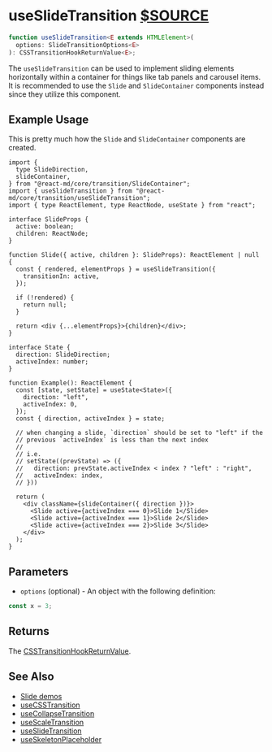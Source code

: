 # useSlideTransition [$SOURCE](packages/core/src/transition/useSlideTransition.ts)

```ts disableTransform
function useSlideTransition<E extends HTMLElement>(
  options: SlideTransitionOptions<E>
): CSSTransitionHookReturnValue<E>;
```

The `useSlideTransition` can be used to implement sliding elements horizontally
within a container for things like tab panels and carousel items. It is
recommended to use the `Slide` and `SlideContainer` components instead since
they utilize this component.

## Example Usage

This is pretty much how the `Slide` and `SlideContainer` components are created.

```tsx
import {
  type SlideDirection,
  slideContainer,
} from "@react-md/core/transition/SlideContainer";
import { useSlideTransition } from "@react-md/core/transition/useSlideTransition";
import { type ReactElement, type ReactNode, useState } from "react";

interface SlideProps {
  active: boolean;
  children: ReactNode;
}

function Slide({ active, children }: SlideProps): ReactElement | null {
  const { rendered, elementProps } = useSlideTransition({
    transitionIn: active,
  });

  if (!rendered) {
    return null;
  }

  return <div {...elementProps}>{children}</div>;
}

interface State {
  direction: SlideDirection;
  activeIndex: number;
}

function Example(): ReactElement {
  const [state, setState] = useState<State>({
    direction: "left",
    activeIndex: 0,
  });
  const { direction, activeIndex } = state;

  // when changing a slide, `direction` should be set to "left" if the
  // previous `activeIndex` is less than the next index
  //
  // i.e.
  // setState((prevState) => ({
  //   direction: prevState.activeIndex < index ? "left" : "right",
  //   activeIndex: index,
  // }))

  return (
    <div className={slideContainer({ direction })}>
      <Slide active={activeIndex === 0}>Slide 1</Slide>
      <Slide active={activeIndex === 1}>Slide 2</Slide>
      <Slide active={activeIndex === 2}>Slide 3</Slide>
    </div>
  );
}
```

## Parameters

- `options` (optional) - An object with the following definition:

```ts disableTransform
const x = 3;
```

## Returns

The [CSSTransitionHookReturnValue](./use-css-transition#returns).

## See Also

- [Slide demos](/components/slide)
- [useCSSTransition](./use-css-transition)
- [useCollapseTransition](./use-collapse-transition)
- [useScaleTransition](./use-scale-transition)
- [useSlideTransition](./use-slide-transition)
- [useSkeletonPlaceholder](./use-skeleton-placeholder)
